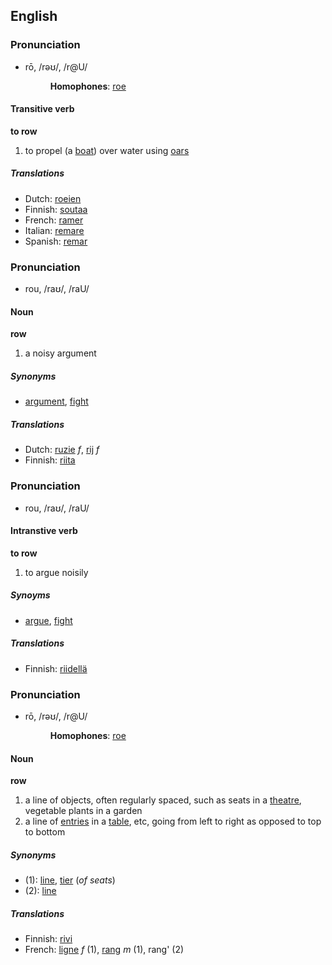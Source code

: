 ==English==
===Pronunciation===
*rō, /rəʊ/, /r@U/
*:'''Homophones''': [[roe]]

====Transitive verb====
'''to row'''

# to propel (a [[boat]]) over water using [[oars]]

=====Translations=====
*Dutch: [[roeien]]
*Finnish: [[soutaa]]
*French: [[ramer]]
*Italian: [[remare]]
*Spanish: [[remar]]

===Pronunciation===
*rou, /raʊ/, /raU/

====Noun====
'''row'''

# a noisy argument

=====Synonyms=====
*[[argument]], [[fight]]

=====Translations=====
*Dutch: [[ruzie]] ''f'', [[rij]] ''f''
*Finnish: [[riita]]

===Pronunciation===
*rou, /raʊ/, /raU/

====Intranstive verb====
'''to row'''

# to argue noisily

=====Synoyms=====
*[[argue]], [[fight]]

=====Translations=====
*Finnish: [[riidellä]]

===Pronunciation===
*rō, /rəʊ/, /r@U/
*:'''Homophones''': [[roe]]

====Noun====
'''row'''

# a line of objects, often regularly spaced, such as seats in a [[theatre]], vegetable plants in a garden
# a line of [[entry|entries]] in a [[table]], etc, going from left to right as opposed to top to bottom

=====Synonyms=====
*(1): [[line]], [[tier]] (''of seats'')
*(2): [[line]]

=====Translations=====
*Finnish: [[rivi]]
*French: [[ligne]] ''f'' (1), [[rang#French|rang]] ''m'' (1), rang' (2)